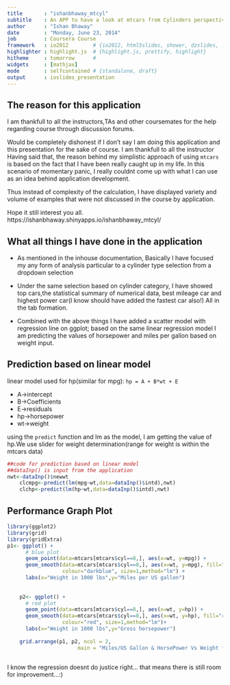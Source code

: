 ```yaml
---
title       : "ishanbhaway_mtcyl"
subtitle    : An APP to have a look at mtcars from Cylinders perspective
author      : "Ishan Bhaway"
date        : "Monday, June 23, 2014"
job         : Coursera Course
framework   : io2012        # {io2012, html5slides, shower, dzslides, ...}
highlighter : highlight.js  # {highlight.js, prettify, highlight}
hitheme     : tomorrow      # 
widgets     : [mathjax] 
mode        : selfcontained # {standalone, draft}
output      : ioslides_presentation
---
```


## The reason for this application

 I am thankfull to all the instructors,TAs and other coursemates for the help regarding course through discussion forums.
 
Would be completely dishonest if I don't say I am doing this application and this presentation for the sake of course. I am thankfull to all the instructor
Having said that, the reason behind my simplistic approach of using `mtcars` is based on the fact that I have been really caught up in my life. In this scenario of momentary panic, I really couldnt come up with what I can use as an idea behind application development.

Thus instead of complexity of the calculation, I have displayed variety and volume of examples that were not discussed in the course by application.

Hope it still interest you all.
https://ishanbhaway.shinyapps.io/ishanbhaway_mtcyl/

## What all things I have done in the application

- As mentioned in the inhouse documentation, Basically I have focused my any form of analysis particular to a cylinder type selection from a dropdown selection

- Under the same selection based on cylinder category,  I have showed top cars,the statistical summary of numerical data, best mileage car and highest power car(I know should have added the fastest car also!) All in the tab formation.

- Combined with the above things I have added a scatter model with regression line on ggplot; based on the same linear regression model I am predicting the values of horsepower and miles per gallon based on weight input.


## Prediction based on linear model
linear model used for hp(similar for mpg):
`hp = A + B*wt + E`

- A->intercept
- B->Coefficients
- E->residuals
- hp->horsepower
- wt->weight

using the `predict` function and lm as the model, I am getting the value of hp.We use slider for weight determination(range for weight is within the mtcars data)


```r
##code for prediction based on linear model
##dataInp() is input from the application
nwt<-dataInp()$newwt
    clcmpg<-predict(lm(mpg~wt,data=dataInp()$intd),nwt)
    clchp<-predict(lm(hp~wt,data=dataInp()$intd),nwt)
```

## Performance Graph Plot
```r

library(ggplot2)
library(grid)
library(gridExtra)
p1<- ggplot() +
      # blue plot
      geom_point(data=mtcars[mtcars$cyl==8,], aes(x=wt, y=mpg)) + 
      geom_smooth(data=mtcars[mtcars$cyl==8,], aes(x=wt, y=mpg), fill="blue",
                  colour="darkblue", size=1,method="lm") +
      labs(x="Weight in 1000 lbs",y="Miles per US gallon")
    
    
    p2<- ggplot() +      
      # red plot
      geom_point(data=mtcars[mtcars$cyl==8,], aes(x=wt, y=hp)) + 
      geom_smooth(data=mtcars[mtcars$cyl==8,], aes(x=wt, y=hp), fill="red",
                  colour="red", size=1,method="lm")+
      labs(x="Weight in 1000 lbs",y="Gross horsepower") 
    
    grid.arrange(p1, p2, ncol = 2, 
                       main = "Miles/US Gallon & HorsePower Vs Weight for 8 cylinder")
    
```

I know the regression doesnt do justice right... that means there is still room for improvement...:)  
